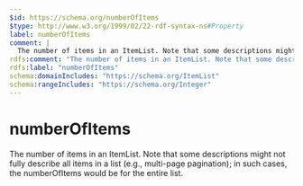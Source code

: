 ```yaml
---
$id: https://schema.org/numberOfItems
$type: http://www.w3.org/1999/02/22-rdf-syntax-ns#Property
label: numberOfItems
comment: |
  The number of items in an ItemList. Note that some descriptions might not fully describe all items in a list (e.g., multi-page pagination); in such cases, the numberOfItems would be for the entire list.
rdfs:comment: "The number of items in an ItemList. Note that some descriptions might not fully describe all items in a list (e.g., multi-page pagination); in such cases, the numberOfItems would be for the entire list."
rdfs:label: "numberOfItems"
schema:domainIncludes: "https://schema.org/ItemList"
schema:rangeIncludes: "https://schema.org/Integer"
---
```


# numberOfItems

The number of items in an ItemList. Note that some descriptions might not fully describe all items in a list (e.g., multi-page pagination); in such cases, the numberOfItems would be for the entire list.

